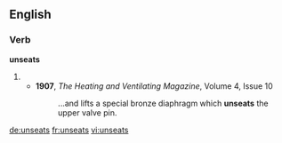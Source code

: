 
==English==

===Verb===
'''unseats'''

# {{en-third-person singular of|unseat}}
#* '''1907''', ''The Heating and Ventilating Magazine'', Volume 4, Issue 10
#*: ...and lifts a special bronze diaphragm which '''unseats''' the upper valve pin.

[[de:unseats]]
[[fr:unseats]]
[[vi:unseats]]